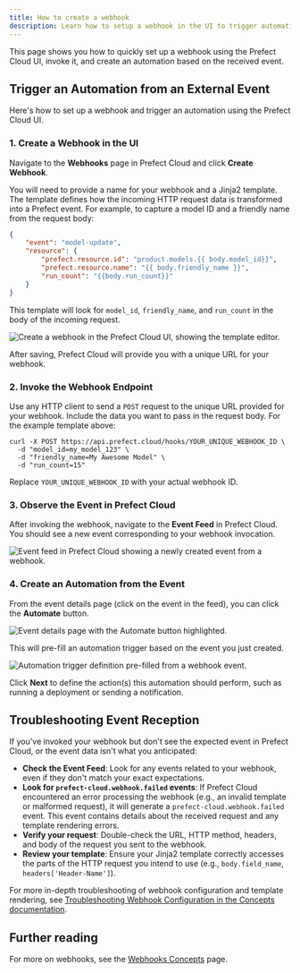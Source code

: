 ```yaml
---
title: How to create a webhook
description: Learn how to setup a webhook in the UI to trigger automations from external events.
---
```


This page shows you how to quickly set up a webhook using the Prefect Cloud UI, invoke it, and create an automation based on the received event.


## Trigger an Automation from an External Event

Here's how to set up a webhook and trigger an automation using the Prefect Cloud UI.

### 1. Create a Webhook in the UI

Navigate to the **Webhooks** page in Prefect Cloud and click **Create Webhook**.

You will need to provide a name for your webhook and a Jinja2 template. The template defines how the incoming HTTP request data is transformed into a Prefect event. For example, to capture a model ID and a friendly name from the request body:

```JSON
{
    "event": "model-update",
    "resource": {
        "prefect.resource.id": "product.models.{{ body.model_id}}",
        "prefect.resource.name": "{{ body.friendly_name }}",
        "run_count": "{{body.run_count}}"
    }
}
```

This template will look for `model_id`, `friendly_name`, and `run_count` in the body of the incoming request.

![Create a webhook in the Prefect Cloud UI, showing the template editor.](/v3/img/guides/webhook-simple.png)

After saving, Prefect Cloud will provide you with a unique URL for your webhook.

### 2. Invoke the Webhook Endpoint

Use any HTTP client to send a `POST` request to the unique URL provided for your webhook. Include the data you want to pass in the request body. For the example template above:

```console
curl -X POST https://api.prefect.cloud/hooks/YOUR_UNIQUE_WEBHOOK_ID \
  -d "model_id=my_model_123" \
  -d "friendly_name=My Awesome Model" \
  -d "run_count=15"
```

Replace `YOUR_UNIQUE_WEBHOOK_ID` with your actual webhook ID.

### 3. Observe the Event in Prefect Cloud

After invoking the webhook, navigate to the **Event Feed** in Prefect Cloud. You should see a new event corresponding to your webhook invocation.

![Event feed in Prefect Cloud showing a newly created event from a webhook.](/v3/img/guides/webhook-created.png)

### 4. Create an Automation from the Event

From the event details page (click on the event in the feed), you can click the **Automate** button.

![Event details page with the Automate button highlighted.](/v3/img/guides/webhook-automate.png)

This will pre-fill an automation trigger based on the event you just created.

![Automation trigger definition pre-filled from a webhook event.](/v3/img/guides/automation-custom.png)

Click **Next** to define the action(s) this automation should perform, such as running a deployment or sending a notification.

## Troubleshooting Event Reception

If you've invoked your webhook but don't see the expected event in Prefect Cloud, or the event data isn't what you anticipated:

*   **Check the Event Feed**: Look for any events related to your webhook, even if they don't match your exact expectations.
*   **Look for `prefect-cloud.webhook.failed` events**: If Prefect Cloud encountered an error processing the webhook (e.g., an invalid template or malformed request), it will generate a `prefect-cloud.webhook.failed` event. This event contains details about the received request and any template rendering errors.
*   **Verify your request**: Double-check the URL, HTTP method, headers, and body of the request you sent to the webhook.
*   **Review your template**: Ensure your Jinja2 template correctly accesses the parts of the HTTP request you intend to use (e.g., `body.field_name`, `headers['Header-Name']`).

For more in-depth troubleshooting of webhook configuration and template rendering, see [Troubleshooting Webhook Configuration in the Concepts documentation](/v3/concepts/webhooks#troubleshooting-webhook-configuration).

## Further reading

For more on webhooks, see the [Webhooks Concepts](/v3/concepts/webhooks) page.